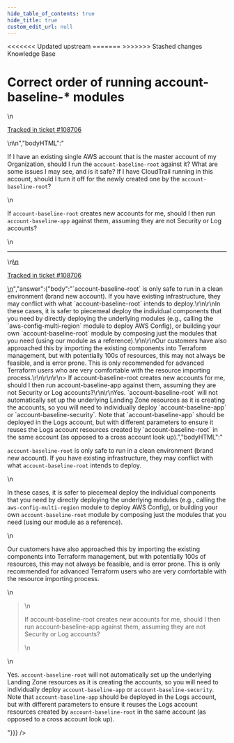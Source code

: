 ```yaml
---
hide_table_of_contents: true
hide_title: true
custom_edit_url: null
---
```



<head>
<<<<<<< Updated upstream
  <link rel="canonical" href="https://github.com/tnn-gruntwork-io/knowledge-base/discussions/446" />
=======
  <link rel="canonical" href="https://github.com/tnn-gruntwork-io/knowledge-base/discussions/446" />
>>>>>>> Stashed changes
</head>

<CenterLayout>
<span className="searchCategory">Knowledge Base</span>
<h1>Correct order of running account-baseline-* modules</h1>
<GitHub discussion={{"id":"D_kwDOF8slf84APsxd","number":446,"author":{"login":"iangrunt"},"title":"Correct order of running account-baseline-* modules","body":"\nIf I have an existing single AWS account that is the master account of my Organization, should I run the `account-baseline-root` against it? What are some issues I may see, and is it safe? If I have CloudTrail running in this account, should I turn it off for the newly created one by the `account-baseline-root`? \r\n\r\nIf `account-baseline-root` creates new accounts for me, should I then run `account-baseline-app` against them, assuming they are not Security or Log accounts?\n\n---\n\n<ins datetime=\"2022-06-02T13:30:48Z\">\n  <p><a href=\"https://support.gruntwork.io/hc/requests/108706\">Tracked in ticket #108706</a></p>\n</ins>\n","bodyHTML":"<p dir=\"auto\">If I have an existing single AWS account that is the master account of my Organization, should I run the <code class=\"notranslate\">account-baseline-root</code> against it? What are some issues I may see, and is it safe? If I have CloudTrail running in this account, should I turn it off for the newly created one by the <code class=\"notranslate\">account-baseline-root</code>?</p>\n<p dir=\"auto\">If <code class=\"notranslate\">account-baseline-root</code> creates new accounts for me, should I then run <code class=\"notranslate\">account-baseline-app</code> against them, assuming they are not Security or Log accounts?</p>\n<hr>\n<ins datetime=\"2022-06-02T13:30:48Z\">\n  <p dir=\"auto\"><a href=\"https://support.gruntwork.io/hc/requests/108706\" rel=\"nofollow\">Tracked in ticket #108706</a></p>\n</ins>","answer":{"body":"`account-baseline-root` is only safe to run in a clean environment (brand new account). If you have existing infrastructure, they may conflict with what `account-baseline-root` intends to deploy.\r\n\r\nIn these cases, it is safer to piecemeal deploy the individual components that you need by directly deploying the underlying modules (e.g., calling the `aws-config-multi-region` module to deploy AWS Config), or building your own `account-baseline-root` module by composing just the modules that you need (using our module as a reference).\r\n\r\nOur customers have also approached this by importing the existing components into Terraform management, but with potentially 100s of resources, this may not always be feasible, and is error prone. This is only recommended for advanced Terraform users who are very comfortable with the resource importing process.\r\n\r\n\r\n> If account-baseline-root creates new accounts for me, should I then run account-baseline-app against them, assuming they are not Security or Log accounts?\r\n\r\nYes. `account-baseline-root` will not automatically set up the underlying Landing Zone resources as it is creating the accounts, so you will need to individually deploy `account-baseline-app` or `account-baseline-security`. Note that `account-baseline-app` should be deployed in the Logs account, but with different parameters to ensure it reuses the Logs account resources created by `account-baseline-root` in the same account (as opposed to a cross account look up).","bodyHTML":"<p dir=\"auto\"><code class=\"notranslate\">account-baseline-root</code> is only safe to run in a clean environment (brand new account). If you have existing infrastructure, they may conflict with what <code class=\"notranslate\">account-baseline-root</code> intends to deploy.</p>\n<p dir=\"auto\">In these cases, it is safer to piecemeal deploy the individual components that you need by directly deploying the underlying modules (e.g., calling the <code class=\"notranslate\">aws-config-multi-region</code> module to deploy AWS Config), or building your own <code class=\"notranslate\">account-baseline-root</code> module by composing just the modules that you need (using our module as a reference).</p>\n<p dir=\"auto\">Our customers have also approached this by importing the existing components into Terraform management, but with potentially 100s of resources, this may not always be feasible, and is error prone. This is only recommended for advanced Terraform users who are very comfortable with the resource importing process.</p>\n<blockquote>\n<p dir=\"auto\">If account-baseline-root creates new accounts for me, should I then run account-baseline-app against them, assuming they are not Security or Log accounts?</p>\n</blockquote>\n<p dir=\"auto\">Yes. <code class=\"notranslate\">account-baseline-root</code> will not automatically set up the underlying Landing Zone resources as it is creating the accounts, so you will need to individually deploy <code class=\"notranslate\">account-baseline-app</code> or <code class=\"notranslate\">account-baseline-security</code>. Note that <code class=\"notranslate\">account-baseline-app</code> should be deployed in the Logs account, but with different parameters to ensure it reuses the Logs account resources created by <code class=\"notranslate\">account-baseline-root</code> in the same account (as opposed to a cross account look up).</p>"}}} />

</CenterLayout>
  

<!-- ##DOCS-SOURCER-START
{
  "sourcePlugin": "github-discussions",
  "hash": "f3801b95310189f419c570433eaa9e58"
}
##DOCS-SOURCER-END -->
